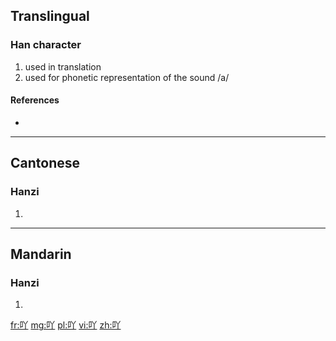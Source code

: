 ==Translingual==

===Han character===
{{Han char|rn=30|rad=口|as=03|sn=6|four=|canj=口金中 (RCL)}}

# used in translation
# used for phonetic representation of the sound /a/

====References====
* {{Han ref|kx=0177.021|hdz=10584.020|uh=5416|ud=21526}}

----

==Cantonese==

===Hanzi===
{{yue-hanzi|jyut=|y=a1}}

# {{defn|lang=yue|sort=口03}}

----

==Mandarin==

===Hanzi===
{{cmn-hanzi|pin=[[ā]] ([[a1]])|wg=a<sup>1</sup>}}

# {{defn|lang=cmn|sort=口03}}

[[fr:吖]]
[[mg:吖]]
[[pl:吖]]
[[vi:吖]]
[[zh:吖]]